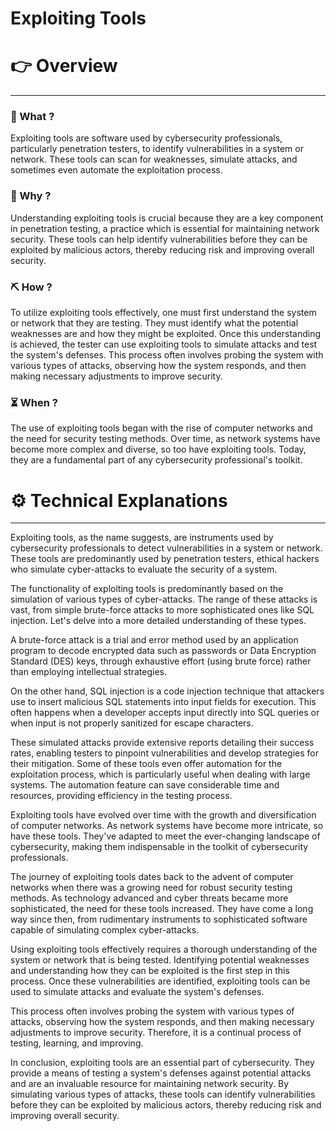 # Exploiting Tools


# 👉 Overview

---

### 👀 What ?

Exploiting tools are software used by cybersecurity professionals, particularly penetration testers, to identify vulnerabilities in a system or network. These tools can scan for weaknesses, simulate attacks, and sometimes even automate the exploitation process.


### 🧐 Why ?

Understanding exploiting tools is crucial because they are a key component in penetration testing, a practice which is essential for maintaining network security. These tools can help identify vulnerabilities before they can be exploited by malicious actors, thereby reducing risk and improving overall security.


### ⛏️ How ?

To utilize exploiting tools effectively, one must first understand the system or network that they are testing. They must identify what the potential weaknesses are and how they might be exploited. Once this understanding is achieved, the tester can use exploiting tools to simulate attacks and test the system's defenses. This process often involves probing the system with various types of attacks, observing how the system responds, and then making necessary adjustments to improve security.


### ⏳ When ?

The use of exploiting tools began with the rise of computer networks and the need for security testing methods. Over time, as network systems have become more complex and diverse, so too have exploiting tools. Today, they are a fundamental part of any cybersecurity professional's toolkit.


# ⚙️ Technical Explanations

---

Exploiting tools, as the name suggests, are instruments used by cybersecurity professionals to detect vulnerabilities in a system or network. These tools are predominantly used by penetration testers, ethical hackers who simulate cyber-attacks to evaluate the security of a system.

The functionality of exploiting tools is predominantly based on the simulation of various types of cyber-attacks. The range of these attacks is vast, from simple brute-force attacks to more sophisticated ones like SQL injection. Let's delve into a more detailed understanding of these types.

A brute-force attack is a trial and error method used by an application program to decode encrypted data such as passwords or Data Encryption Standard (DES) keys, through exhaustive effort (using brute force) rather than employing intellectual strategies.

On the other hand, SQL injection is a code injection technique that attackers use to insert malicious SQL statements into input fields for execution. This often happens when a developer accepts input directly into SQL queries or when input is not properly sanitized for escape characters.

These simulated attacks provide extensive reports detailing their success rates, enabling testers to pinpoint vulnerabilities and develop strategies for their mitigation. Some of these tools even offer automation for the exploitation process, which is particularly useful when dealing with large systems. The automation feature can save considerable time and resources, providing efficiency in the testing process.

Exploiting tools have evolved over time with the growth and diversification of computer networks. As network systems have become more intricate, so have these tools. They've adapted to meet the ever-changing landscape of cybersecurity, making them indispensable in the toolkit of cybersecurity professionals.

The journey of exploiting tools dates back to the advent of computer networks when there was a growing need for robust security testing methods. As technology advanced and cyber threats became more sophisticated, the need for these tools increased. They have come a long way since then, from rudimentary instruments to sophisticated software capable of simulating complex cyber-attacks.

Using exploiting tools effectively requires a thorough understanding of the system or network that is being tested. Identifying potential weaknesses and understanding how they can be exploited is the first step in this process. Once these vulnerabilities are identified, exploiting tools can be used to simulate attacks and evaluate the system's defenses.

This process often involves probing the system with various types of attacks, observing how the system responds, and then making necessary adjustments to improve security. Therefore, it is a continual process of testing, learning, and improving.

In conclusion, exploiting tools are an essential part of cybersecurity. They provide a means of testing a system's defenses against potential attacks and are an invaluable resource for maintaining network security. By simulating various types of attacks, these tools can identify vulnerabilities before they can be exploited by malicious actors, thereby reducing risk and improving overall security.

